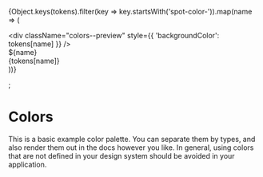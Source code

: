 
  {Object.keys(tokens).filter(key => key.startsWith('spot-color-')).map(name => (
    <div
      className="colors--color"
      key={name}
    >
      <div
        className="colors--preview"
        style={{ 'backgroundColor': tokens[name] }}
      />
      <div className="colors--name">${name}</div>
      <div className="colors--value">{tokens[name]}</div>
    </div>
  ))}
</div>;

<Meta title="Tokens/Colors" />

# Colors

This is a basic example color palette. You can separate them by types, and also render them out in the docs however you like. In general, using colors that are not defined in your design system should be avoided in your application.

<ColorsPreview tokens={tokens} />

<style>
{`
.colors {
  display: flex;
  flex-wrap: wrap;
  margin-right: -1rem;
}

.colors--color {
  border-radius: 2px;
  border: 1px solid #eeeeee;
  margin-bottom: 1rem;
  margin-right: 1rem;
  display: flex;
  flex-direction: column;
  flex-basis: 200px;
  flex-grow: 1;
  flex-shrink: 1;
  min-width: 150px;
  max-width: 400px;
  text-align: center;
}

.colors--preview {
  flex-basis: 200px;
}

.colors--name {
  font-weight: bold;
  padding: 0.3rem;
}

.colors--value {
  padding: 0.3rem;
  padding-top: 0rem;
}
`}
</style>
